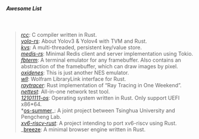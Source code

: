 ##### Awesome List

<br />

> _[rcc](https://github.com/12101111/rcc)_: C compiler written in Rust.  
> _[yolo-rs](https://github.com/12101111/yolo-rs)_: About
> Yolov3 & Yolov4 with TVM and Rust.  
> _[kvs](https://github.com/raptazure/kvs)_: A multi-threaded, persistent key/value store.  
> _[medis-rs](https://github.com/raptazure/medis-rs)_: Minimal Redis client and server implementation using Tokio.  
> _[fbterm](https://github.com/12101111/fbterm)_: A terminal emulator for any framebuffer. Also contains an abstraction of the framebuffer, which can draw images by pixel.  
> _[oxidenes](https://github.com/12101111/oxidenes)_: This is just another NES emulator.  
> _[wll](https://github.com/miRoox/wll-rs)_: Wolfram LibraryLink interface for Rust.  
> _[raytracer](https://github.com/raptazure/raytracer)_: Rust implementation of “Ray Tracing in One Weekend”.  
> _[nettest](https://github.com/12101111/nettest)_: All-in-one network test tool.  
> _[12101111-os](https://github.com/12101111/os)_: Operating system written in Rust. Only support UEFI x86*64.  
> *[os-summer](https://github.com/Lincyaw/Rust_os_summer)_: A joint project between Tsinghua University and Pengcheng Lab.  
> _[xv6-riscv-rust](https://github.com/Jaic1/xv6-riscv-rust)_: A project intending to port xv6-riscv using Rust.  
> _[breeze](https://github.com/raptazure/breeze): A minimal browser engine written in Rust.
